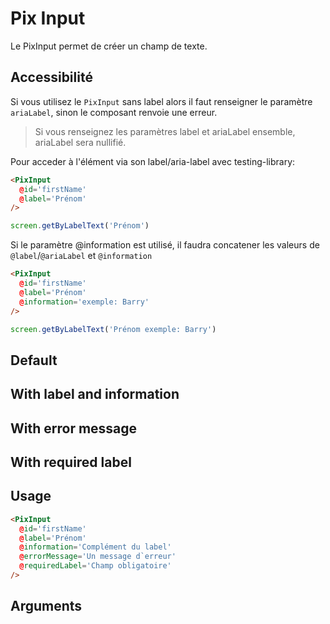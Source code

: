

<Meta
  title='Form/Inputs/Input'
  component='PixInput'
  decorators={[centered]}
  argTypes={stories.argTypes}
/>

# Pix Input

Le PixInput permet de créer un champ de texte.

## Accessibilité

Si vous utilisez le `PixInput` sans label alors il faut renseigner le paramètre `ariaLabel`, sinon le composant renvoie une erreur.

> Si vous renseignez les paramètres label et ariaLabel ensemble, ariaLabel sera nullifié.

Pour acceder à l'élément via son label/aria-label avec testing-library:

```html
<PixInput
  @id='firstName'
  @label='Prénom'
/>
```

```javascript
screen.getByLabelText('Prénom')
````

Si le paramètre @information est utilisé, il faudra concatener les valeurs de `@label`/`@ariaLabel` et `@information`

```html
<PixInput
  @id='firstName'
  @label='Prénom'
  @information='exemple: Barry'
/>
```

```javascript
screen.getByLabelText('Prénom exemple: Barry')
````


## Default

<Canvas>
  <Story name='Default' story={stories.Default} height={100} />
</Canvas>

## With label and information

<Canvas>
  <Story story={stories.withLabel} height={100} />
</Canvas>

## With error message

<Canvas>
  <Story story={stories.withErrorMessage} height={130} />
</Canvas>

## With required label

<Canvas>
  <Story story={stories.withRequiredLabel} height={130} />
</Canvas>

## Usage

```html
<PixInput
  @id='firstName'
  @label='Prénom'
  @information='Complément du label'
  @errorMessage='Un message d`erreur'
  @requiredLabel='Champ obligatoire'
/>
```

## Arguments

<ArgsTable story="Default" />

